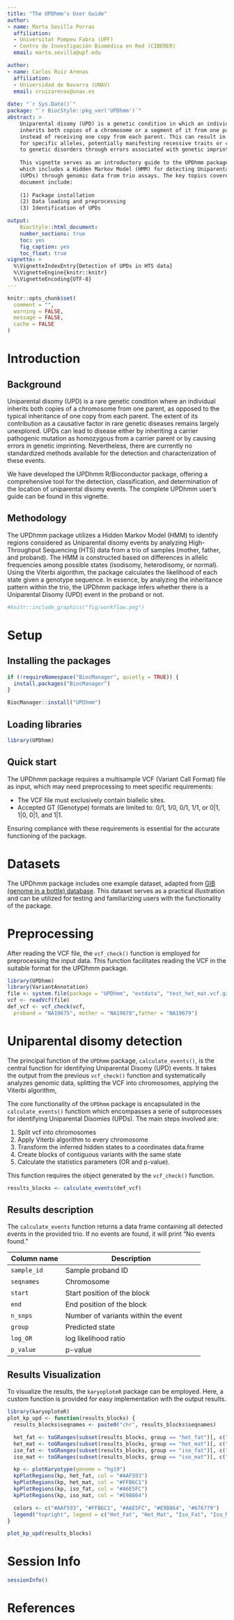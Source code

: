 ```yaml
---
title: "The UPDhmm's User Guide"
author:
- name: Marta Sevilla Porras
  affiliation:
  - Universitat Pompeu Fabra (UPF)
  - Centro de Investigación Biomédica en Red (CIBERER)
  email: marta.sevilla@upf.edu

author:
- name: Carlos Ruiz Arenas
  affiliation:
  - Universidad de Navarra (UNAV)
  email: cruizarenas@unav.es
  
date: "`r Sys.Date()`"
package: "`r BiocStyle::pkg_ver('UPDhmm')`"
abstract: >
    Uniparental disomy (UPD) is a genetic condition in which an individual 
    inherits both copies of a chromosome or a segment of it from one parent, 
    instead of receiving one copy from each parent. This can result in homozygosity
    for specific alleles, potentially manifesting recessive traits or contributing
    to genetic disorders through errors associated with genetic imprinting.
    
    This vignette serves as an introductory guide to the UPDhmm package, 
    which includes a Hidden Markov Model (HMM) for detecting Uniparental Disomies
    (UPDs) through genomic data from trio assays. The key topics covered in this 
    document include:
    
    (1) Package installation
    (2) Data loading and preprocessing
    (3) Identification of UPDs

output: 
    BiocStyle::html_document:
    number_sections: true
    toc: yes
    fig_caption: yes
    toc_float: true
vignette: >
  %\VignetteIndexEntry{Detection of UPDs in HTS data}
  %\VignetteEngine{knitr::knitr}
  %\VignetteEncoding{UTF-8}
---
```


```r
knitr::opts_chunk$set(
  comment = "",
  warning = FALSE,
  message = FALSE,
  cache = FALSE
)
```

# Introduction

## Background

Uniparental disomy (UPD) is a rare genetic condition where an individual inherits both copies of a chromosome from one parent, as opposed to the typical inheritance of one copy from each parent. The extent of its contribution as a causative factor in rare genetic diseases remains largely unexplored. UPDs can lead to disease either by inheriting a carrier pathogenic mutation as homozygous from a carrier parent or by causing errors in genetic imprinting. Nevertheless, there are currently no standardized methods available for the detection and characterization of these events.

We have developed the UPDhmm R/Bioconductor package, offering a comprehensive tool for the detection, classification, and determination of the location of uniparental disomy events. The complete UPDhmm user's guide can be found in this vignette.

## Methodology

The UPDhmm package utilizes a Hidden Markov Model (HMM) to identify regions considered as Uniparental disomy events by analyzing High-Throughput Sequencing (HTS) data from a trio of samples (mother, father, and proband). The HMM is constructed based on differences in allelic frequencies among possible states (isodisomy, heterodisomy, or normal). Using the Viterbi algorithm, the package calculates the likelihood of each state given a genotype sequence. In essence, by analyzing the inheritance pattern within the trio, the UPDhmm package infers whether there is a Uniparental Disomy (UPD) event in the proband or not.


```r
#knitr::include_graphics("fig/workflow.png")
```

# Setup

## Installing the packages

```r
if (!requireNamespace("BiocManager", quietly = TRUE)) {
  install.packages("BiocManager")
}

BiocManager::install("UPDhmm")
```

## Loading libraries

```r
library(UPDhmm)
```

## Quick start


The UPDhmm package requires a multisample VCF (Variant Call Format) file as input, which may need preprocessing to meet specific requirements:

- The VCF file must exclusively contain biallelic sites.
- Accepted GT (Genotype) formats are limited to: 0/1, 1/0, 0/1, 1/1, or 0|1, 1|0, 0|1, and 1|1.

Ensuring compliance with these requirements is essential for the accurate functioning of the package.

# Datasets {#datasets}

The UPDhmm package includes one example dataset, adapted from [GIB (genome in a bottle) database](https://www.nist.gov/programs-projects/genome-bottle). This dataset serves as a practical illustration and can be utilized for testing and familiarizing users with the functionality of the package.

# Preprocessing

After reading the VCF file, the `vcf_check()` function is employed for preprocessing the input data. This function facilitates reading the VCF in the suitable format for the UPDhmm package. 


```r
library(UPDhmm)
library(VariantAnnotation)
file <- system.file(package = "UPDhmm", "extdata", "test_het_mat.vcf.gz")
vcf <- readVcf(file)
def_vcf <- vcf_check(vcf,
  proband = "NA19675", mother = "NA19678",father = "NA19679")

```

# Uniparental disomy detection


The principal function of the `UPDhmm` package, `calculate_events()`, is the central function for identifying Uniparental Disomy (UPD) events. It takes the output from the previous `vcf_check()` function and systematically analyzes genomic data, splitting the VCF into chromosomes, applying the Viterbi algorithm,


The core functionality of the `UPDhmm` package is encapsulated in the `calculate_events()` functiom which encompasses a serie of subprocesses for identifying Uniparental Disomies (UPDs). The main steps involved are:

(1) Split vcf into chromosomes
(2) Apply Viterbi algorithm to every chromosome
(3) Transform the inferred hidden states to a coordinates data.frame
(4) Create blocks of contiguous variants with the same state
(5) Calculate the statistics parameters (OR and p-value).

This function requires the object generated by the `vcf_check()` function.


```r
results_blocks <- calculate_events(def_vcf)
```

## Results description

The `calculate_events` function returns a data frame containing all detected events in the provided trio. 
If no events are found, it will print "No events found."

| Column name         | Description                                        |
|---------------------|----------------------------------------------------|
| `sample_id`         | Sample proband ID                                  |
| `seqnames`          | Chromosome                                         | 
|  `start`            | Start position of the block                        |
|  `end`              | End position of the block                          |
| `n_snps`            | Number of variants within the event                |
| `group`             | Predicted state                                    |
| `log_OR`            | log likelihood ratio                               |
| `p_value`           | p-value                                            |

## Results Visualization
To visualize the results, the `karyoploteR` package can be employed. 
Here, a custom function is provided for easy implementation with the output results.

```r
library(karyoploteR)
plot_kp_upd <- function(results_blocks) {
  results_blocks$seqnames <- paste0("chr", results_blocks$seqnames)

  het_fat <- toGRanges(subset(results_blocks, group == "het_fat")[, c("seqnames", "start", "end")])
  het_mat <- toGRanges(subset(results_blocks, group == "het_mat")[, c("seqnames", "start", "end")])
  iso_fat <- toGRanges(subset(results_blocks, group == "iso_fat")[, c("seqnames", "start", "end")])
  iso_mat <- toGRanges(subset(results_blocks, group == "iso_mat")[, c("seqnames", "start", "end")])

  kp <- plotKaryotype(genome = "hg19")
  kpPlotRegions(kp, het_fat, col = "#AAF593")
  kpPlotRegions(kp, het_mat, col = "#FFB6C1")
  kpPlotRegions(kp, iso_fat, col = "#A6E5FC")
  kpPlotRegions(kp, iso_mat, col = "#E9B864")

  colors <- c("#AAF593", "#FFB6C1", "#A6E5FC", "#E9B864", "#676779")
  legend("topright", legend = c("Het_Fat", "Het_Mat", "Iso_Fat", "Iso_Mat"), fill = colors)
}

plot_kp_upd(results_blocks)


```
# Session Info

```r
sessionInfo()
```

# References

